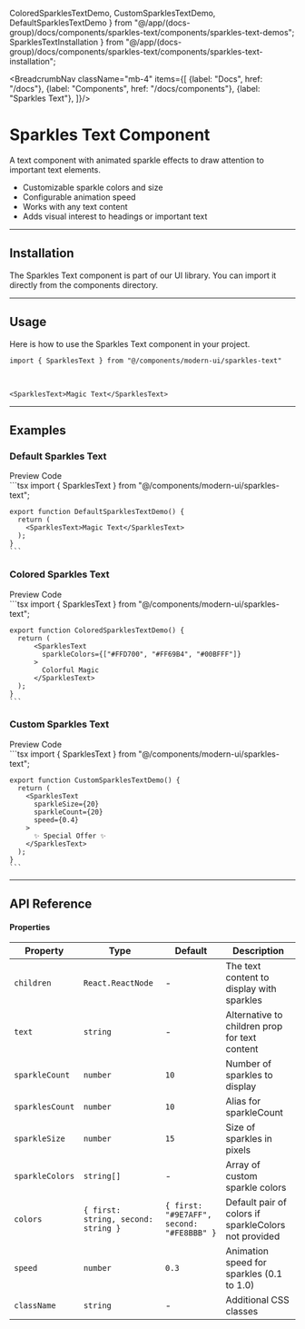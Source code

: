   ColoredSparklesTextDemo,
  CustomSparklesTextDemo,
  DefaultSparklesTextDemo
} from "@/app/(docs-group)/docs/components/sparkles-text/components/sparkles-text-demos";
  SparklesTextInstallation
} from "@/app/(docs-group)/docs/components/sparkles-text/components/sparkles-text-installation";

<BreadcrumbNav className="mb-4" items={[
  {label: "Docs", href: "/docs"},
  {label: "Components", href: "/docs/components"},
  {label: "Sparkles Text"},
]}/>

<PreviewSparklesText/>

# Sparkles Text Component

A text component with animated sparkle effects to draw attention to important text elements.

- Customizable sparkle colors and size
- Configurable animation speed
- Works with any text content
- Adds visual interest to headings or important text

---

## Installation

The Sparkles Text component is part of our UI library. You can import it directly from the components directory.

<SparklesTextInstallation/>

---

## Usage

Here is how to use the Sparkles Text component in your project.

```tsx
import { SparklesText } from "@/components/modern-ui/sparkles-text"
```

<br/>

```tsx
<SparklesText>Magic Text</SparklesText>
```

---

## Examples

### Default Sparkles Text

<Tabs defaultValue="preview">
  <TabsList>
    <TabsTrigger value="preview">Preview</TabsTrigger>
    <TabsTrigger value="code">Code</TabsTrigger>
  </TabsList>
  <TabsContent value="preview" className="p-6 border rounded-md mt-2 relative min-h-[200px]">
    <div className="absolute inset-0 bg-[radial-gradient(#80808080_1px,transparent_1px)] [background-size:16px_16px] opacity-50 "></div>
    <div className="flex justify-center items-center h-full z-10 relative min-h-[200px] not-prose">
      <DefaultSparklesTextDemo />
    </div>
  </TabsContent>
  <TabsContent value="code">
    ```tsx
    import { SparklesText } from "@/components/modern-ui/sparkles-text";

    export function DefaultSparklesTextDemo() {
      return (
        <SparklesText>Magic Text</SparklesText>
      );
    }
    ```
  </TabsContent>
</Tabs>

### Colored Sparkles Text

<Tabs defaultValue="preview">
  <TabsList>
    <TabsTrigger value="preview">Preview</TabsTrigger>
    <TabsTrigger value="code">Code</TabsTrigger>
  </TabsList>
  <TabsContent value="preview" className="p-6 border rounded-md mt-2 relative min-h-[200px]">
    <div className="absolute inset-0 bg-[radial-gradient(#80808080_1px,transparent_1px)] [background-size:16px_16px] opacity-50 "></div>
    <div className="flex justify-center items-center h-full z-10 relative min-h-[200px] not-prose">
      <ColoredSparklesTextDemo />
    </div>
  </TabsContent>
  <TabsContent value="code">
    ```tsx
    import { SparklesText } from "@/components/modern-ui/sparkles-text";

    export function ColoredSparklesTextDemo() {
      return (
          <SparklesText 
            sparkleColors={["#FFD700", "#FF69B4", "#00BFFF"]}
          >
            Colorful Magic
          </SparklesText>
      );
    }
    ```
  </TabsContent>
</Tabs>

### Custom Sparkles Text

<Tabs defaultValue="preview">
  <TabsList>
    <TabsTrigger value="preview">Preview</TabsTrigger>
    <TabsTrigger value="code">Code</TabsTrigger>
  </TabsList>
  <TabsContent value="preview" className="p-6 border rounded-md mt-2 relative min-h-[200px]">
    <div className="absolute inset-0 bg-[radial-gradient(#80808080_1px,transparent_1px)] [background-size:16px_16px] opacity-50 "></div>
    <div className="flex justify-center items-center h-full z-10 relative min-h-[200px] not-prose">
      <CustomSparklesTextDemo />
    </div>
  </TabsContent>
  <TabsContent value="code">
    ```tsx
    import { SparklesText } from "@/components/modern-ui/sparkles-text";

    export function CustomSparklesTextDemo() {
      return (
        <SparklesText 
          sparkleSize={20}
          sparkleCount={20}
          speed={0.4}
        >
          ✨ Special Offer ✨
        </SparklesText>
      );
    }
    ```
  </TabsContent>
</Tabs>

---

## API Reference

#### Properties

| Property | Type | Default | Description |
| -------- | ---- | ------- | ----------- |
| `children` | `React.ReactNode` | - | The text content to display with sparkles |
| `text` | `string` | - | Alternative to children prop for text content |
| `sparkleCount` | `number` | `10` | Number of sparkles to display |
| `sparklesCount` | `number` | `10` | Alias for sparkleCount |
| `sparkleSize` | `number` | `15` | Size of sparkles in pixels |
| `sparkleColors` | `string[]` | - | Array of custom sparkle colors |
| `colors` | `{ first: string, second: string }` | `{ first: "#9E7AFF", second: "#FE8BBB" }` | Default pair of colors if sparkleColors not provided |
| `speed` | `number` | `0.3` | Animation speed for sparkles (0.1 to 1.0) |
| `className` | `string` | - | Additional CSS classes | 